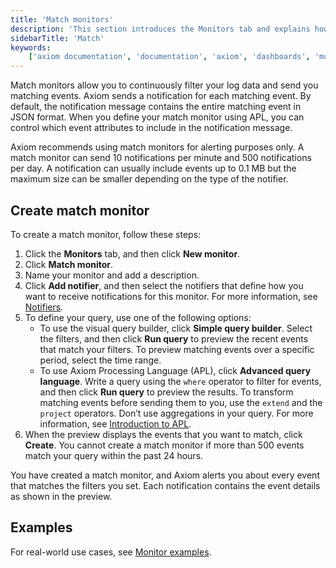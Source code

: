 ```yaml
---
title: 'Match monitors'
description: 'This section introduces the Monitors tab and explains how to create monitors.'
sidebarTitle: 'Match'
keywords:
    ['axiom documentation', 'documentation', 'axiom', 'dashboards', 'monitors', 'notifiers', 'slack', 'email', 'pagerduty', 'webhook', 'opsgenie', 'discord', 'discord webhook']
---
```


Match monitors allow you to continuously filter your log data and send you matching events. Axiom sends a notification for each matching event. By default, the notification message contains the entire matching event in JSON format. When you define your match monitor using APL, you can control which event attributes to include in the notification message.

Axiom recommends using match monitors for alerting purposes only. A match monitor can send 10 notifications per minute and 500 notifications per day. A notification can usually include events up to 0.1 MB but the maximum size can be smaller depending on the type of the notifier.

## Create match monitor

To create a match monitor, follow these steps:

1. Click the **Monitors** tab, and then click **New monitor**.
1. Click **Match monitor**.
1. Name your monitor and add a description.
1. Click **Add notifier**, and then select the notifiers that define how you want to receive notifications for this monitor. For more information, see [Notifiers](#notifiers).
1. To define your query, use one of the following options:
    - To use the visual query builder, click **Simple query builder**. Select the filters, and then click **Run query** to preview the recent events that match your filters. To preview matching events over a specific period, select the time range.
    - To use Axiom Processing Language (APL), click **Advanced query language**. Write a query using the `where` operator to filter for events, and then click **Run query** to preview the results. To transform matching events before sending them to you, use the `extend` and the `project` operators. Don’t use aggregations in your query. For more information, see [Introduction to APL](/apl/introduction).
1. When the preview displays the events that you want to match, click **Create**. You cannot create a match monitor if more than 500 events match your query within the past 24 hours.

You have created a match monitor, and Axiom alerts you about every event that matches the filters you set. Each notification contains the event details as shown in the preview.

## Examples

For real-world use cases, see [Monitor examples](/monitor-data/monitor-examples).